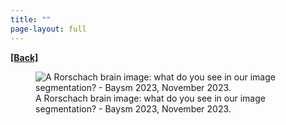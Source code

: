 ```yaml
---
title: ""
page-layout: full
---
```

  
[**[Back]**](../pages/talks.qmd)

![A Rorschach brain image: what do you see in our image segmentation? - Baysm 2023, November 2023.](../images/Potts2.png)
